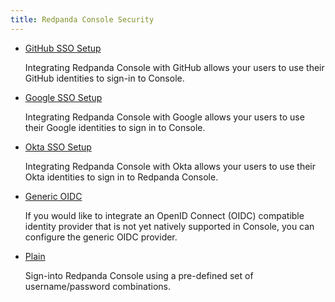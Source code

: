```yaml
---
title: Redpanda Console Security
---
```


<head>
    <meta name="title" content="Redpanda Console Security | Redpanda Docs"/>
    <meta name="description" content="Redpanda Console Security."/>
</head>

- [GitHub SSO Setup](../console/github)
  
    Integrating Redpanda Console with GitHub allows your users to use their GitHub identities to sign-in to Console.

- [Google SSO Setup](../console/google)

    Integrating Redpanda Console with Google allows your users to use their Google identities to sign in to Console.

- [Okta SSO Setup](../console/okta)

    Integrating Redpanda Console with Okta allows your users to use their Okta identities to sign in to Redpanda Console.

- [Generic OIDC](../console/generic-oidc)

    If you would like to integrate an OpenID Connect (OIDC) compatible identity provider that is not yet natively supported in Console,
    you can configure the generic OIDC provider.

- [Plain](../console/plain)

    Sign-into Redpanda Console using a pre-defined set of username/password combinations.